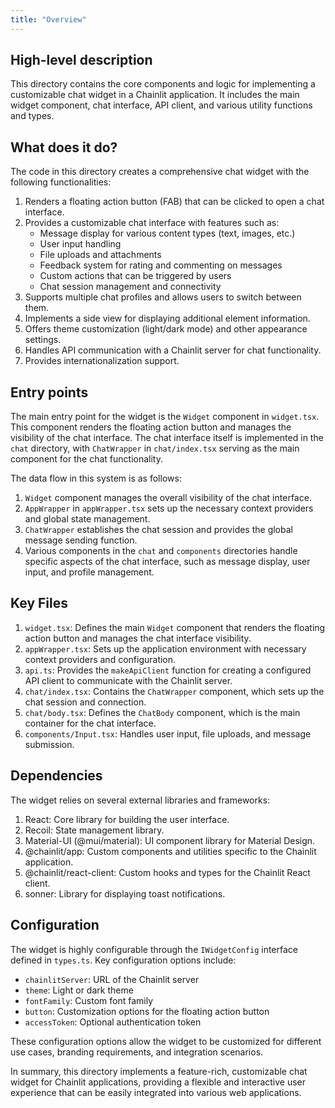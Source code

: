 ```yaml
---
title: "Overview"
---
```


## High-level description
This directory contains the core components and logic for implementing a customizable chat widget in a Chainlit application. It includes the main widget component, chat interface, API client, and various utility functions and types.

## What does it do?
The code in this directory creates a comprehensive chat widget with the following functionalities:

1. Renders a floating action button (FAB) that can be clicked to open a chat interface.
2. Provides a customizable chat interface with features such as:
   - Message display for various content types (text, images, etc.)
   - User input handling
   - File uploads and attachments
   - Feedback system for rating and commenting on messages
   - Custom actions that can be triggered by users
   - Chat session management and connectivity
3. Supports multiple chat profiles and allows users to switch between them.
4. Implements a side view for displaying additional element information.
5. Offers theme customization (light/dark mode) and other appearance settings.
6. Handles API communication with a Chainlit server for chat functionality.
7. Provides internationalization support.

## Entry points
The main entry point for the widget is the `Widget` component in `widget.tsx`. This component renders the floating action button and manages the visibility of the chat interface. The chat interface itself is implemented in the `chat` directory, with `ChatWrapper` in `chat/index.tsx` serving as the main component for the chat functionality.

The data flow in this system is as follows:
1. `Widget` component manages the overall visibility of the chat interface.
2. `AppWrapper` in `appWrapper.tsx` sets up the necessary context providers and global state management.
3. `ChatWrapper` establishes the chat session and provides the global message sending function.
4. Various components in the `chat` and `components` directories handle specific aspects of the chat interface, such as message display, user input, and profile management.

## Key Files
1. `widget.tsx`: Defines the main `Widget` component that renders the floating action button and manages the chat interface visibility.
2. `appWrapper.tsx`: Sets up the application environment with necessary context providers and configuration.
3. `api.ts`: Provides the `makeApiClient` function for creating a configured API client to communicate with the Chainlit server.
4. `chat/index.tsx`: Contains the `ChatWrapper` component, which sets up the chat session and connection.
5. `chat/body.tsx`: Defines the `ChatBody` component, which is the main container for the chat interface.
6. `components/Input.tsx`: Handles user input, file uploads, and message submission.

## Dependencies
The widget relies on several external libraries and frameworks:

1. React: Core library for building the user interface.
2. Recoil: State management library.
3. Material-UI (@mui/material): UI component library for Material Design.
4. @chainlit/app: Custom components and utilities specific to the Chainlit application.
5. @chainlit/react-client: Custom hooks and types for the Chainlit React client.
6. sonner: Library for displaying toast notifications.

## Configuration
The widget is highly configurable through the `IWidgetConfig` interface defined in `types.ts`. Key configuration options include:

- `chainlitServer`: URL of the Chainlit server
- `theme`: Light or dark theme
- `fontFamily`: Custom font family
- `button`: Customization options for the floating action button
- `accessToken`: Optional authentication token

These configuration options allow the widget to be customized for different use cases, branding requirements, and integration scenarios.

In summary, this directory implements a feature-rich, customizable chat widget for Chainlit applications, providing a flexible and interactive user experience that can be easily integrated into various web applications.